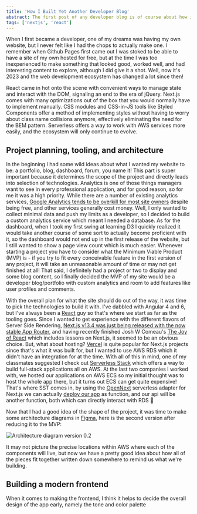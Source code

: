 ```yaml
---
title: 'How I Built Yet Another Developer Blog'
abstract: The first post of any developer blog is of course about how it was built. In this post we'll dive into the architecture, technologies, design, and the challenges I faced to put it all together.
tags: ['nextjs', 'react']
---
```


When I first became a developer, one of my dreams was having my own website, but I never felt like I had the chops to actually make one. I remember when Github Pages first came out I was stoked to be able to have a site of my own hosted for free, but at the time I was too inexperienced to make something that looked good, worked well, and had interesting content to explore, although I did give it a shot. Well, now it's 2023 and the web development ecosystem has changed a lot since then!

React came in hot onto the scene with convenient ways to manage state and interact with the DOM, signaling an end to the era of jQuery. Next.js comes with many optimizations out of the box that you would normally have to implement manually. CSS modules and CSS-in-JS tools like Styled Components offer a method of implementing styles without having to worry about class name collisions anymore, effectively eliminating the need for the BEM pattern. Serverless offers a way to work with AWS services more easily, and the ecosystem will only continue to evolve.

<h2>Project planning, tooling, and architecture</h2>

In the beginning I had some wild ideas about what I wanted my website to be: a portfolio, blog, dashboard, forum, you name it! This part is super important because it determines the scope of the project and directly leads into selection of technologies. Analytics is one of those things managers want to see in every professional application, and for good reason, so for me it was a high priority. While there are a number of existing analytics services, <a href='https://plausible.io/blog/remove-google-analytics#:~:text=solution%20is%20needed.-,It%E2%80%99s%20overkill%20for%20the%20majority%20of%20site%20owners,-For%20most%20site'>Google Analytics tends to be overkill for most site owners</a> despite being free, and other services generally cost money. Well, I only wanted to collect minimal data and push my limits as a developer, so I decided to build a custom analytics service which meant I needed a database. As for the dashboard, when I took my first swing at learning D3 I quickly realized it would take another course of some sort to actually become proficient with it, so the dashboard would not end up in the first release of the website, but I still wanted to show a page view count which is much easier. Whenever starting a project you have to consider what the Minimum Viable Product (MVP) is - if you try to fit every conceivable feature in the first version of any project, it will take an unreasonable amount of time or may not get finished at all! That said, I definitely had a project or two to display and some blog content, so I finally decided the MVP of my site would be a developer blog/portfolio with custom analytics and room to add features like user profiles and comments.

With the overall plan for what the site should do out of the way, it was time to pick the technologies to build it with. I've dabbled with Angular 4 and 6, but I've always been a <a href='https://react.dev/'>React</a> guy so that's where we start as far as the tooling goes. Since I wanted to get experience with the different flavors of Server Side Rendering, <a href='https://nextjs.org/blog/next-13-4'>Next.js v13.4 was just being released with the now stable App Router</a>, and having recently finished Josh W Comeau's <a href='https://www.joyofreact.com/'>The Joy of React</a> which includes lessons on Next.js, it seemed to be an obvious choice. But, what about hosting? <a href='https://vercel.com/'>Vercel</a> is quite popular for Next.js projects since that's what it was built for, but I wanted to use AWS RDS which it didn't have an integration for at the time. With all of this in mind, one of my classmates suggested I check out <a href='https://sst.dev/'>Serverless Stack</a> which offers a way to build full-stack applications all on AWS. At the last two companies I worked with, we hosted our applications on AWS ECS so my initial thought was to host the whole app there, but it turns out ECS can get quite expensive! That's where SST comes in, by using the <a href='https://open-next.js.org/'>OpenNext</a> serverless adapter for Next.js we can actually <a href='https://sst.dev/examples/how-to-create-a-nextjs-app-with-serverless.html'>deploy our app</a> as function, and our api will be another function, both which can directly interact with RDS 🤯

Now that I had a good idea of the shape of the project, it was time to make some architecture diagrams in <a href='https://www.figma.com/'>Figma</a>, here is the second version after reducing it to the MVP:

<img
  src="/packages/web/content/assets/Arch_diagram_0.2.png"
  alt="Architecture diagram version 0.2"
/>

It may not picture the precise locations within AWS where each of the components will live, but now we have a pretty good idea about how all of the pieces fit together written down somewhere to remind us what we're building.

<h2>Building a modern frontend</h2>

When it comes to making the frontend, I think it helps to decide the overall design of the app early, namely the tone and color palette
